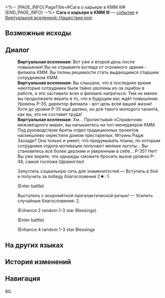 <%-- [PAGE_INFO]
PageTitle=#Сага о карьере в КММ III#
[END_PAGE_INFO] --%>
{{Дополнить}}
{{ВВ Событие Инфобокс
|id                 = 14201-2
|Название           = 
|Изображение        = Событие ВВ КММ.png
|Испытание_в_вв     = 
|Испытание_в_рое    = Неизвестно
|Испытание_в_зиш    = 
|Испытание_в_рв     = 
|Испытание_в_облнеп = 
|Требования         = 
|Пред               = 
|След               = 
|Упоминания         = 
|Порядок            = 029
|Порядок_рв         = 
}}
'''Сага о карьере в КММ III''' — [[Виртуальная вселенная/События|событие]] в [[Виртуальная вселенная: Нашествие роя|Виртуальной вселенной: Нашествие роя]].

==Возможные исходы==
{{Возможные исходы
|Выбор_1 = Вы хотите одолеть крупную рыбу!
|Результат_1 = Получить за победу в бою благословения 3★: 1.
|Путь_1   = Разрушение

|Выбор_2 = Вспомнить секреты межзвёздного успеха...
|Результат_2 = Усилить случайные благословения: 4.
|Путь_2   = Память

|Выбор_3 = Запустить социальную сеть для знаменитостей
|Результат_3 = Вступить в бой и получить за победу благословения 2★: 1.

|Выбор_4 = Выступить с искромётной пангалактической речью!
|Результат_4 = Усилить случайные благословения: 2.
}}

==Диалог==
{{Диалог Начало}}
:'''Виртуальная вселенная:''' Вот уже и второй день после повышения! Вы не отрываете взгляда от огромного здания - филиала КММ. Вы полны решимости стать выдающимся старшим сотрудником КММ.
:'''Виртуальная вселенная:''' Вы слышали, что в последнее время некоторые сотрудники были тайно уволены из-за ошибок в работе, и это заставило всех в филиале напрячься. Тем не менее вы продолжаете верить в то, что в будущем вас ждёт повышение. Уровень P-35, директор филиала - вот цель всей вашей жизни! Хотя до уровня P-35 ещё далеко, но для такого молодого таланта, как вы, это не составит труда!
:'''Виртуальная вселенная:''' Хм... Пролистывая «Справочник межзвёздного мира», вы натыкаетесь на топ-менеджеров КММ. Под руководством Ариты отдел традиционных проектов насмешливо окрестили домом престарелых. Мтуинь Радж Заззаде? Она только и умеет, что придумывать планы, по которым сотрудники отдела мотивации получают мелкие льготы... Вы становитесь всё более дерзким и уверенным в себе... P-35? Нет! Вы уже верите, что однажды сможете бросить вызов уровню P-48, самой госпоже Шрамоглаз!
:{{Диалог|Звезда}} Запустить социальную сеть для знаменитостей &mdash; Вступить в бой и получить за победу благословения 2★: 1.
:;(Enter battle)
::{{Список врагов|mode=sent|Солдат Среброгривых Стражей*3/-25% НР}}
:{{Диалог|Звезда}} Выступить с искромётной пангалактической речью! &mdash; Усилить случайные благословения: 2.
:;(Enhance 2 random 1-3 star Blessings)
:{{SU Special Dialogue|Разрушение|Вы хотите одолеть крупную рыбу!|Получить за победу в бою благословения 3★: 1.}}
:;(Enter battle)
::{{Список врагов|mode=sent|Сварог*1/-25% НР}}
:{{SU Special Dialogue|Память|Вспомнить секреты межзвёздного успеха...|Усилить случайные благословения: 4.}}
:;(Enhance 4 random 1-3 star Blessings
{{Диалог Конец}}

==На других языках==
{{На других языках
|en   = The IPC Promotion Saga (III)
|zhs  = 星际和平公司「升职记」（其三）
|zht  = 星際和平公司「升職記」（其三）
|ja   = スターピースカンパニー「{{Rubi|昇進記|しょうしんき}}」（3）
|ko   = 스타피스 컴퍼니 「승진기」 (3)
|es   = La saga del ascenso de la Corporación III
|fr   = Saga de la CPI (III)
|ru   = Сага о карьере в КММ III
|th   = "บันทึกการเลื่อนตำแหน่ง" องค์กรสันติภาพแห่งดวงดาว (3)
|vi   = Công Ty Hành Tinh Hòa Bình "Nhật Ký Thăng Chức" 3
|de   = Die IFK-Beförderungsgeschichte (Teil 3)
|id   = Kisah Promosi IPC (3)
|pt   = A Saga de Promoção da CPI (III)
}}

==История изменений==
{{История изменений|3.5}}

==Навигация==
{{События ВВ Навбокс}}

[[en:]]